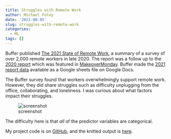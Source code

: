 ```yaml
---
title: Struggles with Remote Work
author: Michael Foley
date: '2021-08-05'
slug: struggles-with-remote-work
categories:
  - ML
tags: []
---
```


Buffer published [The 2021 State of Remote Work](https://buffer.com/2021-state-of-remote-work), a summary of a survey of over 2,000 remote workers in late 2020. The report was a follow up to the [2020 report](https://lp.buffer.com/state-of-remote-work-2020) which was featured in [MakeoverMonday](https://data.world/makeovermonday/2020w32). Buffer made the [2021 report data]("https://docs.google.com/spreadsheets/d/1aJFW-_Rq3xNa2Fos-raoA1sF23CwT9sLAfHopjMZnLs/edit?usp=sharing") available as a Google sheets file on Google Docs.

The Buffer survey found that workers overwhelmingly support remote work. However, they did share struggles such as difficulty unplugging from the office, collaborating, and loneliness. I was curious about what factors impact their struggles.

![screenshot](images/screenshot_struggle.png)

The difficulty here is that _all_ of the predictor variables are categorical.

My project code is on [GitHub](https://github.com/mpfoley73/remote-work), and the knitted output is [here](/projects/remote-work/). 